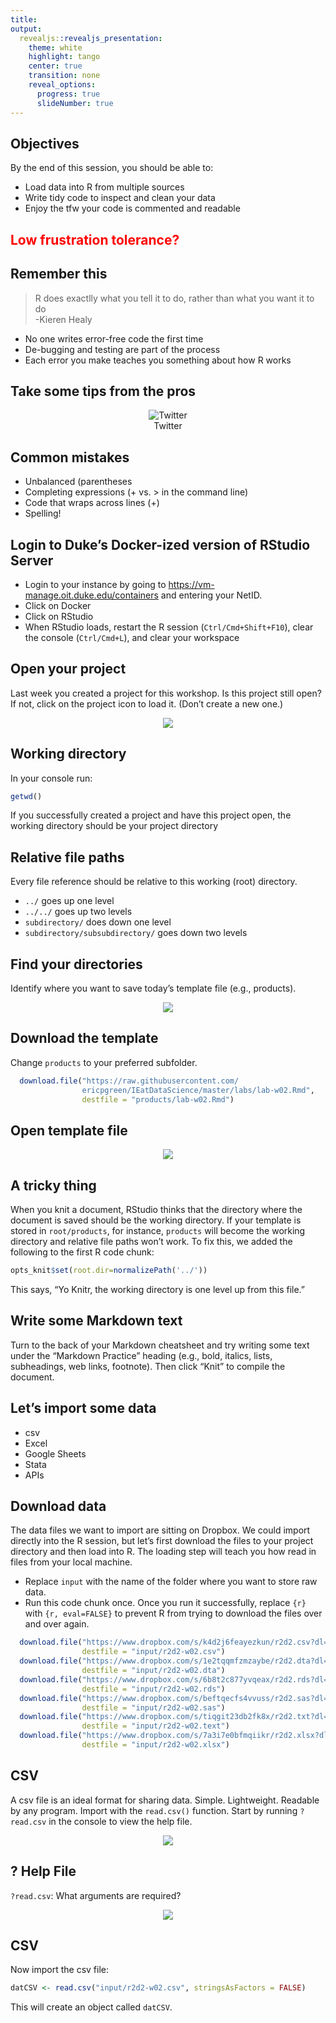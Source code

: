 ```yaml
---
title: 
output: 
  revealjs::revealjs_presentation:
    theme: white
    highlight: tango
    center: true
    transition: none
    reveal_options:
      progress: true
      slideNumber: true
---
```


## {data-background="w02-cover.jpg"}

<style type="text/css">
p { text-align: left; }
</style>

## Objectives 

By the end of this session, you should be able to:

* Load data into R from multiple sources
* Write tidy code to inspect and clean your data
* Enjoy the tfw your code is commented and readable

## <span style="color:red">Low frustration tolerance?</span> {data-background-image="https://media.giphy.com/media/kHU8W94VS329y/giphy.gif"}

## Remember this

> R does exactlly what you tell it to do, rather than what you want it to do
<br>
-Kieren Healy

* No one writes error-free code the first time
* De-bugging and testing are part of the process
* Each error you make teaches you something about how R works

## Take some tips from the pros

<center>
![Twitter](../img/twitter-mine.png)
</center>

## Common mistakes

* Unbalanced (parentheses
* Completing expressions (+ vs. > in the command line)
* Code that wraps across lines (+)
* Spelling!

## {data-background-image="https://media.giphy.com/media/zaezT79s3Ng7C/giphy.gif"}

## Login to Duke's Docker-ized version of RStudio Server

* Login to your instance by going to [https://vm-manage.oit.duke.edu/containers](https://vm-manage.oit.duke.edu/containers) and entering your NetID. 
* Click on Docker
* Click on RStudio
* When RStudio loads, restart the R session (`Ctrl/Cmd+Shift+F10`), clear the console (`Ctrl/Cmd+L`), and clear your workspace 

## Open your project

Last week you created a project for this workshop. Is this project still open? If not, click on the project icon to load it. (Don't create a new one.)

<center>
<img src="../img/project.png" style="background:none; border:none; box-shadow:none;">
</center>

## Working directory

In your console run:

```r
getwd()
```

If you successfully created a project and have this project open, the working directory should be your project directory

## Relative file paths

Every file reference should be relative to this working (root) directory. 

* `../` goes up one level
* `../../` goes up two levels
* `subdirectory/` does down one level
* `subdirectory/subsubdirectory/` goes down two levels

## Find your directories

Identify where you want to save today's template file (e.g., products).

<center>
<img src="../img/folders2.png" style="background:none; border:none; box-shadow:none;">
</center>

## Download the template

Change `products` to your preferred subfolder.

```r
  download.file("https://raw.githubusercontent.com/
                ericpgreen/IEatDataScience/master/labs/lab-w02.Rmd", 
                destfile = "products/lab-w02.Rmd")
```

## Open template file

<center>
<img src="../img/lab-w02.png" style="background:none; border:none; box-shadow:none;">
</center>

## A tricky thing

When you knit a document, RStudio thinks that the directory where the document is saved should be the working directory. If your template is stored in `root/products`, for instance, `products` will become the working directory and relative file paths won't work. To fix this, we added the following to the first R code chunk: 

```r
opts_knit$set(root.dir=normalizePath('../'))
```

This says, "Yo Knitr, the working directory is one level up from this file."

## Write some Markdown text

Turn to the back of your Markdown cheatsheet and try writing some text under the "Markdown Practice" heading (e.g., bold, italics, lists, subheadings, web links, footnote). Then click "Knit" to compile the document. 

## Let's import some data

* csv
* Excel
* Google Sheets
* Stata
* APIs

## Download data
 
The data files we want to import are sitting on Dropbox. We could import directly into the R session, but let's first download the files to your project directory and then load into R. The loading step will teach you how read in files from your local machine. 

* Replace `input` with the name of the folder where you want to store raw data.
* Run this code chunk once. Once you run it successfully, replace `{r}` with `{r, eval=FALSE}` to prevent R from trying to download the files over and over again.

```r
  download.file("https://www.dropbox.com/s/k4d2j6feayezkun/r2d2.csv?dl=1", 
                destfile = "input/r2d2-w02.csv")
  download.file("https://www.dropbox.com/s/1e2tqqmfzmzaybe/r2d2.dta?dl=1", 
                destfile = "input/r2d2-w02.dta")
  download.file("https://www.dropbox.com/s/6b8t2c877yvqeax/r2d2.rds?dl=1", 
                destfile = "input/r2d2-w02.rds")
  download.file("https://www.dropbox.com/s/beftqecfs4vvuss/r2d2.sas?dl=1", 
                destfile = "input/r2d2-w02.sas")
  download.file("https://www.dropbox.com/s/tiqgit23db2fk8x/r2d2.txt?dl=1", 
                destfile = "input/r2d2-w02.text")
  download.file("https://www.dropbox.com/s/7a3i7e0bfmqiikr/r2d2.xlsx?dl=1", 
                destfile = "input/r2d2-w02.xlsx")
```

## CSV

A csv file is an ideal format for sharing data. Simple. Lightweight. Readable by any program. Import with the `read.csv()` function. Start by running `?read.csv` in the console to view the help file.

<center>
<img src="../img/readcsv.png" style="background:none; border:none; box-shadow:none;">
</center>

## ? Help File

`?read.csv`: What arguments are required?

<center>
<img src="../img/readcsv_ann.png" style="background:none; border:none; box-shadow:none;">
</center>

## CSV

Now import the csv file:

```r
datCSV <- read.csv("input/r2d2-w02.csv", stringsAsFactors = FALSE)
```

This will create an object called `datCSV`.